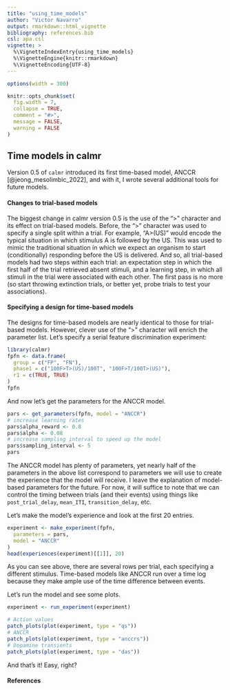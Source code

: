 ---
title: "using_time_models"
author: "Victor Navarro"
output: rmarkdown::html_vignette
bibliography: references.bib
csl: apa.csl
vignette: >
  %\VignetteIndexEntry{using_time_models}
  %\VignetteEngine{knitr::rmarkdown}
  %\VignetteEncoding{UTF-8}
---

```{r set-options, echo=FALSE, cache=FALSE}
options(width = 300)
```

```{R, include = FALSE}
knitr::opts_chunk$set(
  fig.width = 7,
  collapse = TRUE,
  comment = "#>",
  message = FALSE,
  warning = FALSE
)
```

## Time models in calmr

Version 0.5 of `calmr` introduced its first time-based model, 
ANCCR [@jeong_mesolimbic_2022], and with it, 
I wrote several additional tools for future models.

#### Changes to trial-based models

The biggest change in calmr version 0.5 is the use of the ">" character and its effect on trial-based models. Before, the ">" character was used to specify a single split within a trial.
For example, "A>(US)" would encode the typical situation in which stimulus A is followed by the US. This was used to mimic the traditional situation in which we expect an organism
to start (conditionally) responding before the US is delivered. And so, all trial-based models had two steps within each trial: an expectation step in which the first half of the trial 
retrieved absent stimuli, and a learning step, in which all stimuli in the trial were associated with each other. The first pass is no more 
(so start throwing extinction trials, or better yet, probe trials to test your associations).

#### Specifying a design for time-based models

The designs for time-based models are nearly identical to those for trial-based models. However, clever use of the ">" character will
enrich the parameter list. Let's specify a serial feature discrimination experiment:

```{r}
library(calmr)
fpfn <- data.frame(
  group = c("FP", "FN"),
  phase1 = c("100F>T>(US)/100T", "100F>T/100T>(US)"),
  r1 = c(TRUE, TRUE)
)
fpfn
```

And now let's get the parameters for the ANCCR model.

```{r}
pars <- get_parameters(fpfn, model = "ANCCR")
# increase learning rates
pars$alpha_reward <- 0.8
pars$alpha <- 0.08
# increase sampling interval to speed up the model
pars$sampling_interval <- 5
pars
```

The ANCCR model has plenty of parameters, yet nearly half of the parameters in the above list correspond to parameters we will use to create 
the experience that the model will receive. I leave the explanation of model-based parameters for the future. For now, it will suffice 
to note that we can control the timing between trials (and their events) using things like `post_trial_delay`, `mean_ITI`, `transition_delay`, etc.

Let's make the model's experience and look at the first 20 entries.

```{r}
experiment <- make_experiment(fpfn,
  parameters = pars,
  model = "ANCCR"
)
head(experiences(experiment)[[1]], 20)
```

As you can see above, there are several rows per trial, each specifying a different stimulus.
Time-based models like ANCCR run over a time log because they make ample use of the time difference between events.

Let's run the model and see some plots.

```{r}
experiment <- run_experiment(experiment)
```
```{r}
# Action values
patch_plots(plot(experiment, type = "qs"))
# ANCCR
patch_plots(plot(experiment, type = "anccrs"))
# Dopamine transients
patch_plots(plot(experiment, type = "das"))
```

And that's it! Easy, right?

#### References